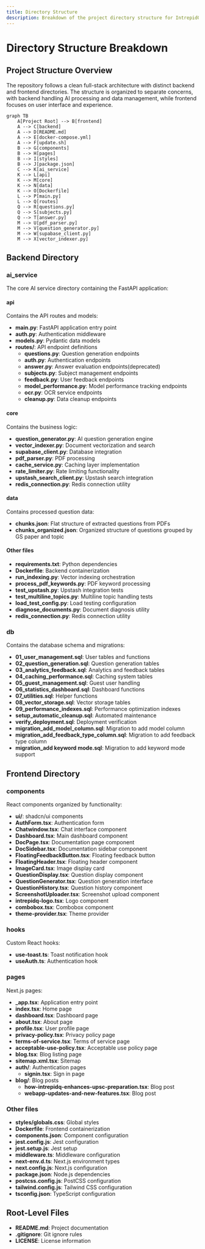 ```yaml
---
title: Directory Structure
description: Breakdown of the project directory structure for IntrepidQ AI
---
```


# Directory Structure Breakdown

## Project Structure Overview

The repository follows a clean full-stack architecture with distinct backend and frontend directories. The structure is organized to separate concerns, with backend handling AI processing and data management, while frontend focuses on user interface and experience.

```mermaid
graph TB
    A[Project Root] --> B[frontend]
    A --> C[backend]
    A --> D[README.md]
    A --> E[docker-compose.yml]
    A --> F[update.sh]
    B --> G[components]
    B --> H[pages]
    B --> I[styles]
    B --> J[package.json]
    C --> K[ai_service]
    K --> L[api]
    K --> M[core]
    K --> N[data]
    K --> O[Dockerfile]
    L --> P[main.py]
    L --> Q[routes]
    Q --> R[questions.py]
    Q --> S[subjects.py]
    Q --> T[answer.py]
    M --> U[pdf_parser.py]
    M --> V[question_generator.py]
    M --> W[supabase_client.py]
    M --> X[vector_indexer.py]
```

## Backend Directory

### ai_service
The core AI service directory containing the FastAPI application:

#### api
Contains the API routes and models:
- **main.py**: FastAPI application entry point
- **auth.py**: Authentication middleware
- **models.py**: Pydantic data models
- **routes/**: API endpoint definitions
  - **questions.py**: Question generation endpoints
  - **auth.py**: Authentication endpoints
  - **answer.py**: Answer evaluation endpoints(deprecated)
  - **subjects.py**: Subject management endpoints
  - **feedback.py**: User feedback endpoints
  - **model_performance.py**: Model performance tracking endpoints
  - **ocr.py**: OCR service endpoints
  - **cleanup.py**: Data cleanup endpoints

#### core
Contains the business logic:
- **question_generator.py**: AI question generation engine
- **vector_indexer.py**: Document vectorization and search
- **supabase_client.py**: Database integration
- **pdf_parser.py**: PDF processing
- **cache_service.py**: Caching layer implementation
- **rate_limiter.py**: Rate limiting functionality
- **upstash_search_client.py**: Upstash search integration
- **redis_connection.py**: Redis connection utility

#### data
Contains processed question data:
- **chunks.json**: Flat structure of extracted questions from PDFs
- **chunks_organized.json**: Organized structure of questions grouped by GS paper and topic

#### Other files
- **requirements.txt**: Python dependencies
- **Dockerfile**: Backend containerization
- **run_indexing.py**: Vector indexing orchestration
- **process_pdf_keywords.py**: PDF keyword processing
- **test_upstash.py**: Upstash integration tests
- **test_multiline_topics.py**: Multiline topic handling tests
- **load_test_config.py**: Load testing configuration
- **diagnose_documents.py**: Document diagnosis utility
- **redis_connection.py**: Redis connection utility

### db
Contains the database schema and migrations:
- **01_user_management.sql**: User tables and functions
- **02_question_generation.sql**: Question generation tables
- **03_analytics_feedback.sql**: Analytics and feedback tables
- **04_caching_performance.sql**: Caching system tables
- **05_guest_management.sql**: Guest user handling
- **06_statistics_dashboard.sql**: Dashboard functions
- **07_utilities.sql**: Helper functions
- **08_vector_storage.sql**: Vector storage tables
- **09_performance_indexes.sql**: Performance optimization indexes
- **setup_automatic_cleanup.sql**: Automated maintenance
- **verify_deployment.sql**: Deployment verification
- **migration_add_model_column.sql**: Migration to add model column
- **migration_add_feedback_type_column.sql**: Migration to add feedback type column
- **migration_add keyword mode.sql**: Migration to add keyword mode support

## Frontend Directory

### components
React components organized by functionality:
- **ui/**: shadcn/ui components
- **AuthForm.tsx**: Authentication form
- **Chatwindow.tsx**: Chat interface component
- **Dashboard.tsx**: Main dashboard component
- **DocPage.tsx**: Documentation page component
- **DocSidebar.tsx**: Documentation sidebar component
- **FloatingFeedbackButton.tsx**: Floating feedback button
- **FloatingHeader.tsx**: Floating header component
- **ImageCard.tsx**: Image display card
- **QuestionDisplay.tsx**: Question display component
- **QuestionGenerator.tsx**: Question generation interface
- **QuestionHistory.tsx**: Question history component
- **ScreenshotUploader.tsx**: Screenshot upload component
- **intrepidq-logo.tsx**: Logo component
- **combobox.tsx**: Combobox component
- **theme-provider.tsx**: Theme provider

### hooks
Custom React hooks:
- **use-toast.ts**: Toast notification hook
- **useAuth.ts**: Authentication hook

### pages
Next.js pages:
- **_app.tsx**: Application entry point
- **index.tsx**: Home page
- **dashboard.tsx**: Dashboard page
- **about.tsx**: About page
- **profile.tsx**: User profile page
- **privacy-policy.tsx**: Privacy policy page
- **terms-of-service.tsx**: Terms of service page
- **acceptable-use-policy.tsx**: Acceptable use policy page
- **blog.tsx**: Blog listing page
- **sitemap.xml.tsx**: Sitemap
- **auth/**: Authentication pages
  - **signin.tsx**: Sign in page
- **blog/**: Blog posts
  - **how-intrepidq-enhances-upsc-preparation.tsx**: Blog post
  - **webapp-updates-and-new-features.tsx**: Blog post

### Other files
- **styles/globals.css**: Global styles
- **Dockerfile**: Frontend containerization
- **components.json**: Component configuration
- **jest.config.js**: Jest configuration
- **jest.setup.js**: Jest setup
- **middleware.ts**: Middleware configuration
- **next-env.d.ts**: Next.js environment types
- **next.config.js**: Next.js configuration
- **package.json**: Node.js dependencies
- **postcss.config.js**: PostCSS configuration
- **tailwind.config.js**: Tailwind CSS configuration
- **tsconfig.json**: TypeScript configuration

## Root-Level Files
- **README.md**: Project documentation
- **.gitignore**: Git ignore rules
- **LICENSE**: License information
